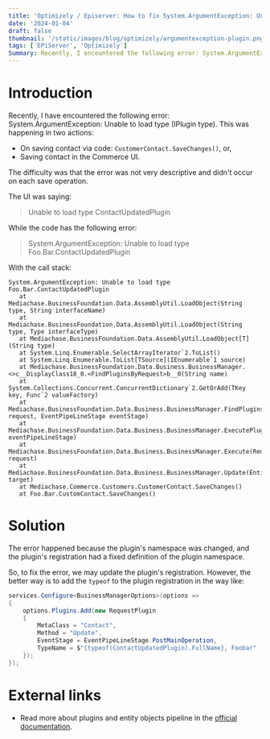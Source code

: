 ```yaml
---
title: 'Optimizely / Episerver: How to fix System.ArgumentException: Unable to load type (IPlugin type)'
date: '2024-01-04'
draft: false
thumbnail: '/static/images/blog/optimizely/argumentexception-plugin.png'
tags: ['EPiServer', 'Optimizely']
Summary: Recently, I encountered the following error: System.ArgumentException, Unable to load type (IPlugin type). This post will show you how to fix it.
---
```


# Introduction

Recently, I have encountered the following error: System.ArgumentException: Unable to load type (IPlugin type). This was happening in two actions:

- On saving contact via code: `CustomerContact.SaveChanges()`, or,
- Saving contact in the Commerce UI.

The difficulty was that the error was not very descriptive and didn't occur on each save operation.

The UI was saying:

> Unable to load type ContactUpdatedPlugin

While the code has the following error:

> System.ArgumentException: Unable to load type Foo.Bar.ContactUpdatedPlugin

With the call stack:

```text
System.ArgumentException: Unable to load type Foo.Bar.ContactUpdatedPlugin
   at Mediachase.BusinessFoundation.Data.AssemblyUtil.LoadObject(String type, String interfaceName)
   at Mediachase.BusinessFoundation.Data.AssemblyUtil.LoadObject(String type, Type interfaceType)
   at Mediachase.BusinessFoundation.Data.AssemblyUtil.LoadObject[T](String type)
   at System.Linq.Enumerable.SelectArrayIterator`2.ToList()
   at System.Linq.Enumerable.ToList[TSource](IEnumerable`1 source)
   at Mediachase.BusinessFoundation.Data.Business.BusinessManager.<>c__DisplayClass18_0.<FindPluginsByRequest>b__0(String name)
   at System.Collections.Concurrent.ConcurrentDictionary`2.GetOrAdd(TKey key, Func`2 valueFactory)
   at Mediachase.BusinessFoundation.Data.Business.BusinessManager.FindPluginsByRequest(Request request, EventPipeLineStage eventStage)
   at Mediachase.BusinessFoundation.Data.Business.BusinessManager.ExecutePlugins(EventPipeLineStage eventPipeLineStage)
   at Mediachase.BusinessFoundation.Data.Business.BusinessManager.Execute(Request request)
   at Mediachase.BusinessFoundation.Data.Business.BusinessManager.Update(EntityObject target)
   at Mediachase.Commerce.Customers.CustomerContact.SaveChanges()
   at Foo.Bar.CustomContact.SaveChanges()

```

# Solution

The error happened because the plugin's namespace was changed, and the plugin's registration had a fixed definition of the plugin namespace.

So, to fix the error, we may update the plugin's registration. However, the better way is to add the `typeof` to the plugin registration in the way like:

```csharp
services.Configure<BusinessManagerOptions>(options =>
{
    options.Plugins.Add(new RequestPlugin
    {
        MetaClass = "Contact",
        Method = "Update",
        EventStage = EventPipeLineStage.PostMainOperation,
        TypeName = $"{typeof(ContactUpdatedPlugin).FullName}, Foobar"
    });
});
```

# External links

* Read more about plugins and entity objects pipeline in the [official documentation](https://docs.developers.optimizely.com/customized-commerce/docs/working-with-entity-objects).
